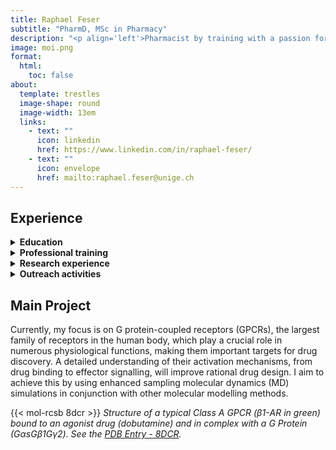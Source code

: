 ```yaml
---
title: Raphael Feser
subtitle: "PharmD, MSc in Pharmacy"
description: "<p align='left'>Pharmacist by training with a passion for research, I am currently pursuing a PhD in Biomolecular and Pharmaceutical Modelling. I'm using computers to describe complex biological mechanisms and, ultimately, to **design new medicines**. 💊 <br><br> With diverse experiences across institutions in Geneva (UNIGE), Sydney (USYD & MIA), and London (UCL), I have developed a range of skills in **Medicinal Chemistry**, **Cheminformatics**, **Statistical Modelling**, and **Machine Learning**. 💻🔬<br>"
image: moi.png
format:
  html:
    toc: false
about:
  template: trestles
  image-shape: round
  image-width: 13em
  links:
    - text: ""
      icon: linkedin
      href: https://www.linkedin.com/in/raphael-feser/
    - text: ""
      icon: envelope
      href: mailto:raphael.feser@unige.ch
---
```


<meta name="description" content="Raphael Feser. Online and extended version of my CV. My training has provided me with foundations in the experimental techniques employed in medicinal chemistry. Additionally I have also been able to develop computational skills through my various experiences. I intend to use and develop these skills in exciting interdisciplinary projects contributing to a better understanding of the biochemistry of the human body, paving the way for the discovery of safer and more effective treatments. Raphael Paul Feser">

<meta name="google-site-verification" content="KCgw2pt--nBaqC9akJgiNdvZABMkconuRXWspqaCp4Y" />


## Experience

<details>

<summary><b>Education</b></summary>

<p>

-   **Ph.D in Biomolecular Modelling** [\[more\]](https://ispso.unige.ch/biomolecular-pharmaceutical-modelling/index.php){target="_blank"} <br> University of Geneva \| Ongoing

-   **Federal Diploma in Pharmacy** (Pharm.D) <br> Swiss Federal Departement of Home Affairs (FDHA) \| Oct 2023

    </p>

-   **M.Sc in Pharmacy** [\[more\]](https://ispso.unige.ch/ispso/contents/etudes/master.php?l=EN){target="_blank"} <br> University of Geneva \| July 2023

-   **B.Sc in Pharmaceutical Sciences** [\[more\]](https://ispso.unige.ch/ispso/contents/etudes/bachelor.php){target="_blank"} <br> University of Geneva \| July 2021

-   **Swiss Matura (High School Diploma)** <br> Gymnase de Nyon \| July 2018 <br><br>

    </details>

<details>

<summary><b>Professional training</b></summary>

<p>

-   **Teaching & Research Assistant** - University of Geneva 

-   **Trainee Pharmacist** - Pharmacie de L'Ile [\[more\]](./about.html#trainee-pharmacist-pharmacie-de-l’ile){target="_blank" style="caret-color: white; font-size: 11pt;"}

-   **Laboratory Assistant** - Firmenich SA [\[more\]](./about.html#laboratory-assistant-firmenich-sa){target="_blank" style="caret-color: white; font-size: 11pt;"} <br><br>

</details>

<details>

<summary><b>Research experience</b></summary>

<p>

<!-- -   **Doctoral student in Biomolecular and Pharmaceutical Modelling** <br> University College London <br> Prof. Shozeb Haider & Prof. Francesco L. Gervasio -->

-   **Master's Thesis in Computational Biophysics** [\[more\]](./about.html#master’s-thesis-university-college-london){target="_blank" style="caret-color: white; font-size: 11pt;"} <br> University College London <br> Prof. Shozeb Haider & Prof. Francesco L. Gervasio

-   **Research Assistant in Statistics** [\[more\]](./about.html#student-research-assistant-university-of-geneva){target="_blank" style="caret-color: white; font-size: 11pt;"} <br> University of Geneva <br> Prof. Stéphane Guerrier

-   **Research Internship in Biostatistics** [\[more\]](./about.html#research-internship-melanoma-institute-australia){target="_blank" style="caret-color: white; font-size: 11pt;"} <br> Melanoma Institute Australia <br> Prof. Serigne Lo

-   **Open Synthesis Network** [\[more\]](./about.html#open-synthesis-network-dndi-university-of-geneva){target="_blank" style="caret-color: white; font-size: 11pt;"} <br> DNDi & University of Geneva <br> Dr Sébastien Tardy & Prof. Leonardo Scapozza <br><br>

</details>

<details>

<summary><b>Outreach activities</b></summary>

<p>

Outside my studies, I have been involved with several non-profit organisations engaged in pharmacy student's advocacy and global health, which has allowed me to gain valuable experiences and develop a wide range of soft skills. [\[see more\]](./about.html#outreach-activities){target="_blank" style="caret-color: white; font-size: 11pt;"}

</details>

## Main Project

Currently, my focus is on G protein-coupled receptors (GPCRs), the largest family of receptors in the human body, which play a crucial role in numerous physiological functions, making them important targets for drug discovery. A detailed understanding of their activation mechanisms, from drug binding to effector signalling, will improve rational drug design. I aim to achieve this by using enhanced sampling molecular dynamics (MD) simulations in conjunction with other molecular modelling methods.


{{< mol-rcsb 8dcr >}}
*Structure of a typical Class A GPCR (β1-AR in green) bound to an agonist drug (dobutamine) and in complex with a G Protein (GαsGβ1Gγ2). See the [PDB Entry - 8DCR](https://doi.org/10.2210/pdb8dcr/pdb).*
